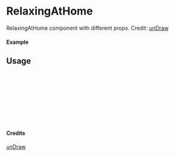 
<Meta of={RelaxingAtHome} title="unDraw/RelaxingAtHome" />

# RelaxingAtHome

RelaxingAtHome component with different props.
Credit: [unDraw](https://undraw.co/illustrations)

#### Example

<Canvas of={RelaxingAtHome.Primary} />

## Usage

```ts
import { RelaxingAtHome } from "yadl-ui";

const Example = () => {
  return (
      <RelaxingAtHome />
  );
};

export default Example;
```

#### Credits
[unDraw](https://undraw.co/illustrations)
